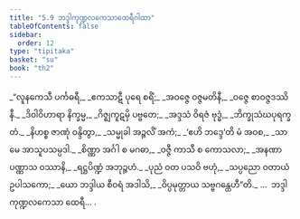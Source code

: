 ```yaml
---
title: "5.9 ဘဒ္ဒါကုဏ္ဍလကေသာထေရီဂါထာ"
tableOfContents: false
sidebar:
  order: 12
type: "tipitaka"
basket: "su"
book: "th2"
---
```



<DynamicBreadcrumb />

<Division number="107" book="th2">

<Paragraph number="157" type="verses" book="th2">
_“လူနကေသီ ပင်္ကဓရီ,_  
_ဧကသာဋီ ပုရေ စရိံ;_  
_အဝဇ္ဇေ ဝဇ္ဇမတိနီ,_  
_ဝဇ္ဇေ စာဝဇ္ဇဒဿိနီ._  

</Paragraph>

</Division>
<Division number="108" book="th2">

<Paragraph number="158" type="verses" book="th2">
_ဒိဝါဝိဟာရာ နိက္ခမ္မ,_  
_ဂိဇ္ဈကူဋမှိ ပဗ္ဗတေ;_  
_အဒ္ဒသံ ဝိရဇံ ဗုဒ္ဓံ,_  
_ဘိက္ခုသံဃပုရက္ခတံ._  

</Paragraph>

</Division>
<Division number="109" book="th2">

<Paragraph number="159" type="verses" book="th2">
_နိဟစ္စ ဇာဏုံ ဝန္ဒိတွာ,_  
_သမ္မုခါ အဉ္ဇလိံ အကံ;_  
_‘ဧဟိ ဘဒ္ဒေ’တိ မံ အဝစ,_  
_သာ မေ အာသူပသမ္ပဒါ._  

</Paragraph>

</Division>
<Division number="110" book="th2">

<Paragraph number="160" type="verses" book="th2">
_စိဏ္ဏာ အင်္ဂါ စ မဂဓာ,_  
_ဝဇ္ဇီ ကာသီ စ ကောသလာ;_  
_အနဏာ ပဏ္ဏာသ ဝဿာနိ,_  
_ရဋ္ဌပိဏ္ဍံ အဘုဉ္ဇဟံ._  

</Paragraph>

</Division>
<Division number="111" book="th2">

<Paragraph number="161" type="verses" book="th2">
_ပုညံ ဝတ ပသဝိ ဗဟုံ,_  
_သပ္ပညော ဝတာယံ ဥပါသကော;_  
_ယော ဘဒ္ဒါယ စီဝရံ အဒါသိ,_  
_ဝိပ္ပမုတ္တာယ သဗ္ဗဂန္ထေဟီ”တိ._  


</Paragraph>
</Division>

<Paragraph number="162" type="center" book="th2">
…  ဘဒ္ဒါ ကုဏ္ဍလကေသာ ထေရီ… .
</Paragraph>